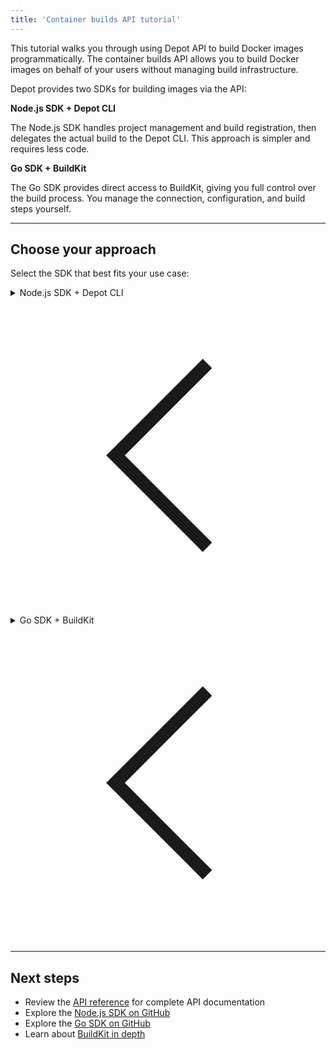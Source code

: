 ```yaml
---
title: 'Container builds API tutorial'
---
```


This tutorial walks you through using Depot API to build Docker images programmatically. The container builds API allows you to build Docker images on behalf of your users without managing build infrastructure.

Depot provides two SDKs for building images via the API:

**Node.js SDK + Depot CLI**

The Node.js SDK handles project management and build registration, then delegates the actual build to the Depot CLI. This approach is simpler and requires less code.

**Go SDK + BuildKit**

The Go SDK provides direct access to BuildKit, giving you full control over the build process. You manage the connection, configuration, and build steps yourself.

---

## Choose your approach

Select the SDK that best fits your use case:

<details className="group border-radix-mauve6 mb-8 rounded-lg border">
  <summary className="flex cursor-pointer list-none items-center justify-between px-6 py-4 font-semibold">
    <span className="text-lg">Node.js SDK + Depot CLI</span>
    <svg className="inline-block h-6 w-6 -rotate-90 transform transition-transform group-open:rotate-90" fill="none" viewBox="0 0 24 24" stroke="currentColor">
      <path strokeLinecap="round" strokeLinejoin="round" strokeWidth={2} d="M15 19l-7-7 7-7" />
    </svg>
  </summary>
  <div className="px-6 pb-4">

## Prerequisites

- A Depot account with an organization
- Node.js installed locally
- [Depot CLI](/docs/cli/installation) installed

## Setup

This tutorial uses code from our [example repository](https://github.com/depot/examples/tree/main/build-api). Clone it to follow along:

```shell
git clone https://github.com/depot/examples.git
cd examples/build-api
```

The example repository contains the following Node.js examples under (`nodejs/`):

- [`list-projects.js`](https://github.com/depot/examples/blob/main/build-api/nodejs/src/list-projects.js) - List all projects
- [`create-project.js`](https://github.com/depot/examples/blob/main/build-api/nodejs/src/create-project.js) - Create a new project
- [`delete-project.js`](https://github.com/depot/examples/blob/main/build-api/nodejs/src/delete-project.js) - Delete a project
- [`create-build.js`](https://github.com/depot/examples/blob/main/build-api/nodejs/src/create-build.js) - Build image with options (load/save/push)

To get started, install Node.js dependencies:

```bash
cd nodejs
npm install
```

## Step 1: Create an organization token

1. Navigate to your organization settings in the Depot dashboard
2. Scroll to **API Tokens** section
3. Enter a description (e.g., `test-token`) and click **Create token**
4. Copy the token and save it securely (you won't see it again)

Set the token as an environment variable:

```shell
export DEPOT_TOKEN=<your-org-token>
```

## Step 2: Install Depot CLI

Install via curl:

```shell
curl -L https://depot.dev/install-cli.sh | sh
```

Or via Homebrew (macOS):

```shell
brew install depot/tap/depot
```

## Step 3: Create a project

Projects in Depot provide isolated builder infrastructure and cache storage. We recommend creating a separate project for each customer organization to maximize cache effectiveness and prevent cache poisoning.

To create a project, use the `ProjectService.createProject` method with your organization token:

```javascript
const {depot} = require('@depot/sdk-node')

const headers = {
  Authorization: `Bearer ${process.env.DEPOT_TOKEN}`,
}

const result = await depot.core.v1.ProjectService.createProject(
  {
    name: 'my-project',
    regionId: 'us-east-1',
    cachePolicy: {keepBytes: 50 * 1024 * 1024 * 1024, keepDays: 14}, // 50GB, 14 days
  },
  {headers},
)

console.log(result.project.projectId)
```

Try it with the example: `node nodejs/src/create-project.js my-project`

Save the `projectId` from the output, you'll need it for builds.

Example output:

```text
_Project {
  projectId: 'krt0wtn195',
  organizationId: '3d1h48dqlh',
  name: 'my-project',
  regionId: 'us-east-1',
  createdAt: Timestamp { seconds: 1708021346n, nanos: 83000000 },
  cachePolicy: _CachePolicy { keepBytes: 53687091200n, keepDays: 14 }
}
```

## Step 4: Build a Docker image

To build an image, first register a build with the Build API using `BuildService.createBuild`. This returns a build ID and one-time build token that you pass to the Depot CLI:

```javascript
const {depot} = require('@depot/sdk-node')
const {exec} = require('child_process')

const headers = {
  Authorization: `Bearer ${process.env.DEPOT_TOKEN}`,
}

// Register the build
const result = await depot.build.v1.BuildService.createBuild({projectId: '<project-id>'}, {headers})

// Execute build with Depot CLI
exec(
  'depot build --load .',
  {
    env: {
      DEPOT_PROJECT_ID: '<project-id>',
      DEPOT_BUILD_ID: result.buildId,
      DEPOT_TOKEN: result.buildToken,
    },
  },
  (error, stdout, stderr) => {
    if (error) {
      console.error(`Error: ${error}`)
      return
    }
    console.log(stdout)
  },
)
```

Try it with the example: `node nodejs/src/create-build.js <project-id>`

The `--load` flag downloads the built image to your local Docker daemon.

## Step 5: Run the container

List your local Docker images:

```shell
docker image ls
```

Run the built container:

```shell
docker run <image-id>
```

You should see "Hello World" output from the Node.js application.

## Step 6: Save to a registry

### Push to Depot Registry

Instead of loading locally with `--load`, you can save the image to Depot Registry using the `--save` flag:

```javascript
exec('depot build --save .', {
  env: {
    DEPOT_PROJECT_ID: '<project-id>',
    DEPOT_BUILD_ID: result.buildId,
    DEPOT_TOKEN: result.buildToken,
  },
})
```

Try it: `node nodejs/src/create-build.js <project-id> save`

The build output shows how to pull or push the saved image:

```text
Saved target:
  To pull: depot pull --project <project-id> <build-id>
  To push: depot push --project <project-id> --tag <REPOSITORY:TAG> <build-id>
```

### Push to external registries

To push directly to Docker Hub, GHCR, ECR, or other registries during the build, use the `--push` flag with `--tag`:

```javascript
exec('depot build --push --tag docker.io/myuser/myapp:latest .', {
  env: {
    DEPOT_PROJECT_ID: '<project-id>',
    DEPOT_BUILD_ID: result.buildId,
    DEPOT_TOKEN: result.buildToken,
  },
})
```

First authenticate with `docker login`, then pushing to other registries simply requires setting the proper image name:

```shell
# Docker Hub
node nodejs/src/create-build.js <project-id> push docker.io/myuser/myapp:latest

# GitHub Container Registry
node nodejs/src/create-build.js <project-id> push ghcr.io/myorg/myapp:latest

# AWS ECR
node nodejs/src/create-build.js <project-id> push 123456789012.dkr.ecr.us-east-1.amazonaws.com/myapp:latest
```

  </div>
</details>

<details className="group border-radix-mauve6 mb-8 rounded-lg border">
  <summary className="flex cursor-pointer list-none items-center justify-between px-6 py-4 font-semibold">
    <span className="text-lg">Go SDK + BuildKit</span>
    <svg className="inline-block h-6 w-6 -rotate-90 transform transition-transform group-open:rotate-90" fill="none" viewBox="0 0 24 24" stroke="currentColor">
      <path strokeLinecap="round" strokeLinejoin="round" strokeWidth={2} d="M15 19l-7-7 7-7" />
    </svg>
  </summary>
  <div className="px-6 pb-4">

## Prerequisites

- A Depot account with an organization
- Go 1.21+ installed locally

## Setup

This tutorial uses code from our [example repository](https://github.com/depot/examples/tree/main/build-api). Clone it to follow along:

```shell
git clone https://github.com/depot/examples.git
cd examples/build-api
```

The Go examples use two packages:

- **Buf Connect API** (`buf.build/gen/go/depot/api`) - For project management
- **Depot Go SDK** (`github.com/depot/depot-go`) - For builds

Available examples:

- [`list-projects/main.go`](https://github.com/depot/examples/blob/main/build-api/go/list-projects/main.go) - List all projects
- [`create-project/main.go`](https://github.com/depot/examples/blob/main/build-api/go/create-project/main.go) - Create a new project
- [`delete-project/main.go`](https://github.com/depot/examples/blob/main/build-api/go/delete-project/main.go) - Delete a project
- [`create-build/main.go`](https://github.com/depot/examples/blob/main/build-api/go/create-build/main.go) - Build image (saved to Depot)
- [`build-and-push/main.go`](https://github.com/depot/examples/blob/main/build-api/go/build-and-push/main.go) - Build and push to external registry

Install dependencies:

```bash
cd go
go mod download
```

## Build flow overview

Building with the Go SDK involves three steps:

1. **Register a build** - Request a build from the Depot API
2. **Acquire a builder machine** - Get an ephemeral BuildKit machine with your project cache
3. **Build and push** - Connect to BuildKit and execute the build

See the complete implementation in [`build-and-push/main.go`](https://github.com/depot/examples/blob/main/build-api/go/build-and-push/main.go).

## Step 1: Create an organization token

1. Navigate to your organization settings in the Depot dashboard
2. Scroll to **API Tokens** section
3. Enter a description (e.g., `test-token`) and click **Create token**
4. Copy the token and save it securely (you won't see it again)

Set the token as an environment variable:

```shell
export DEPOT_TOKEN=<your-org-token>
```

## Step 2: Create a project

Projects in Depot provide isolated builder infrastructure and cache storage. To create a project, use the Buf Connect API client with `ProjectService.CreateProject`:

```go
import (
    "net/http"
    corev1 "buf.build/gen/go/depot/api/protocolbuffers/go/depot/core/v1"
    "buf.build/gen/go/depot/api/connectrpc/go/depot/core/v1/corev1connect"
    "connectrpc.com/connect"
)

token := os.Getenv("DEPOT_TOKEN")

// Create the Project Service client
client := corev1connect.NewProjectServiceClient(
    http.DefaultClient,
    "https://api.depot.dev",
)

// Create a new project
req := connect.NewRequest(&corev1.CreateProjectRequest{
    Name:     "my-project",
    RegionId: "us-east-1",
    CachePolicy: &corev1.CachePolicy{
        KeepGb:   50, // 50GB
        KeepDays: 14, // 14 days
    },
})

// Add authentication header
req.Header().Set("Authorization", fmt.Sprintf("Bearer %s", token))

resp, err := client.CreateProject(ctx, req)
if err != nil {
    log.Fatal(err)
}

log.Printf("Project ID: %s", resp.Msg.Project.ProjectId)
```

Try it with the example: `go run ./create-project/main.go my-project`

Save the project ID, you'll need it for builds.

## Step 3: Register a build

To start a build, register it with the Build API using `build.NewBuild`. This returns a build ID and one-time build token:

```go
import (
    "github.com/depot/depot-go/build"
    cliv1 "github.com/depot/depot-go/proto/depot/cli/v1"
)

token := os.Getenv("DEPOT_TOKEN")
projectID := os.Getenv("DEPOT_PROJECT_ID")

build, err := build.NewBuild(ctx, &cliv1.CreateBuildRequest{
    ProjectId: projectID,
}, token)
if err != nil {
    log.Fatal(err)
}

// Report build result when finished
var buildErr error
defer build.Finish(buildErr)
```

The `build.Finish()` call reports success or failure back to Depot when your build completes.

## Step 4: Acquire a builder machine

With your build registered, acquire an ephemeral BuildKit machine using `machine.Acquire`. The machine comes pre-configured with your project's cache:

```go
import "github.com/depot/depot-go/machine"

buildkit, buildErr := machine.Acquire(ctx, build.ID, build.Token, "arm64")
if buildErr != nil {
    return
}
defer buildkit.Release()
```

Specify `"arm64"` or `"amd64"` for your target platform. Released machines stay alive for 2 minutes to serve subsequent builds.

## Step 5: Connect to BuildKit

Connect to your BuildKit machine using `buildkit.Connect`:

```go
import "github.com/moby/buildkit/client"

buildkitClient, buildErr := buildkit.Connect(ctx)
if buildErr != nil {
    return
}
```

This establishes a secure mTLS connection to the BuildKit endpoint.

## Step 6: Configure the build

Configure your build by creating a `SolveOpt` with your Dockerfile path, build context, and export settings:

```go
import (
    "github.com/docker/cli/cli/config"
    "github.com/moby/buildkit/session"
    "github.com/moby/buildkit/session/auth/authprovider"
)

solverOptions := client.SolveOpt{
    Frontend: "dockerfile.v0",
    FrontendAttrs: map[string]string{
        "filename": "Dockerfile",
        "platform": "linux/arm64",
    },
    LocalDirs: map[string]string{
        "dockerfile": ".",
        "context":    ".",
    },
    Exports: []client.ExportEntry{
        {
            Type: "image",
            Attrs: map[string]string{
                "name":           "myuser/myapp:latest",
                "oci-mediatypes": "true",
                "push":           "true",
            },
        },
    },
    Session: []session.Attachable{
        authprovider.NewDockerAuthProvider(config.LoadDefaultConfigFile(os.Stderr), nil),
    },
}
```

The `Session` uses your Docker credentials from `docker login` to authenticate registry pushes.

## Step 7: Stream build output (optional)

To monitor build progress, create a status channel and process BuildKit status messages:

```go
import "encoding/json"

buildStatusCh := make(chan *client.SolveStatus, 10)
go func() {
    enc := json.NewEncoder(os.Stdout)
    enc.SetIndent("", "  ")
    for status := range buildStatusCh {
        _ = enc.Encode(status)
    }
}()
```

This streams build progress in real-time as JSON.

## Step 8: Build and push

Execute the build with `buildkitClient.Solve`. BuildKit automatically reuses cached layers from your project:

```go
_, buildErr = buildkitClient.Solve(ctx, nil, solverOptions, buildStatusCh)
if buildErr != nil {
    return
}
```

When complete, your image is pushed to the registry specified in the `Exports` configuration.

Try the complete example: `DEPOT_PROJECT_ID=<project-id> go run ./build-and-push/main.go`

### Push to third-party registries

To push to external registries, configure the full registry path in your image name and provide authentication.

#### Set the full registry path:

```go
Exports: []client.ExportEntry{
    {
        Type: "image",
        Attrs: map[string]string{
            "name":           "docker.io/myuser/myapp:latest",  // or ghcr.io, ECR, etc.
            "oci-mediatypes": "true",
            "push":           "true",
        },
    },
},
```

The `build-and-push` example supports two options for authentication:

#### Option 1: Docker login credentials (default)

After running `docker login`, BuildKit automatically uses credentials from `~/.docker/config.json`:

```bash
docker login docker.io
DEPOT_PROJECT_ID=<project-id> go run ./build-and-push/main.go docker.io/user/app:latest
```

#### Option 2: Programmatic credentials (for CI/CD)

Provide credentials via environment variables:

```bash
DEPOT_PROJECT_ID=<project-id> \
REGISTRY_USERNAME=myuser \
REGISTRY_PASSWORD=mytoken \
REGISTRY_URL=https://index.docker.io/v1/ \
go run ./build-and-push/main.go docker.io/user/app:latest
```

The example automatically detects which method to use based on the presence of `REGISTRY_USERNAME` and `REGISTRY_PASSWORD`.

See the complete working examples in the repository: [`go/create-build/main.go`](https://github.com/depot/examples/blob/main/build-api/go/create-build/main.go) and [`go/build-and-push/main.go`](https://github.com/depot/examples/blob/main/build-api/go/build-and-push/main.go).

  </div>
</details>

---

## Next steps

- Review the [API reference](/docs/api/overview) for complete API documentation
- Explore the [Node.js SDK on GitHub](https://github.com/depot/sdk-node)
- Explore the [Go SDK on GitHub](https://github.com/depot/depot-go)
- Learn about [BuildKit in depth](/blog/buildkit-in-depth)
